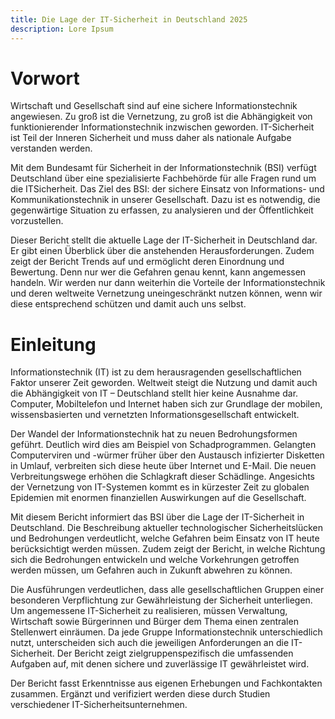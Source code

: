 ```yaml
---
title: Die Lage der IT-Sicherheit in Deutschland 2025
description: Lore Ipsum
---
```


# Vorwort

Wirtschaft und Gesellschaft sind auf eine sichere Informationstechnik angewiesen. Zu groß ist die Vernetzung, zu groß ist die Abhängigkeit von funktionierender
Informationstechnik inzwischen geworden. IT-Sicherheit ist Teil der Inneren Sicherheit und muss daher als nationale Aufgabe verstanden werden.

Mit dem Bundesamt für Sicherheit in der Informationstechnik (BSI) verfügt
Deutschland über eine spezialisierte Fachbehörde für alle Fragen rund um die ITSicherheit. Das Ziel des BSI: der sichere Einsatz von Informations- und Kommunikationstechnik in unserer Gesellschaft. Dazu ist es notwendig, die gegenwärtige
Situation zu erfassen, zu analysieren und der Öffentlichkeit vorzustellen.

Dieser Bericht stellt die aktuelle Lage der IT-Sicherheit in Deutschland dar. Er gibt einen Überblick über die anstehenden Herausforderungen. Zudem zeigt der Bericht
Trends auf und ermöglicht deren Einordnung und Bewertung. Denn nur wer die Gefahren genau kennt, kann angemessen handeln. Wir werden nur dann weiterhin die Vorteile der Informationstechnik und deren weltweite Vernetzung uneingeschränkt nutzen können, wenn wir diese entsprechend schützen und damit auch
uns selbst.

# Einleitung

Informationstechnik (IT) ist zu dem herausragenden gesellschaftlichen Faktor unserer Zeit geworden. Weltweit steigt die Nutzung und damit auch die Abhängigkeit von IT – Deutschland stellt hier keine Ausnahme dar. Computer, Mobiltelefon und Internet haben sich zur Grundlage der mobilen, wissensbasierten und vernetzten Informationsgesellschaft entwickelt.

Der Wandel der Informationstechnik hat zu neuen Bedrohungsformen geführt. Deutlich wird dies am Beispiel von Schadprogrammen. Gelangten Computerviren und -würmer früher über den Austausch infizierter Disketten in Umlauf, verbreiten sich diese heute über Internet und E-Mail. Die neuen Verbreitungswege erhöhen die Schlagkraft dieser Schädlinge. Angesichts der Vernetzung von IT-Systemen kommt es in kürzester Zeit zu globalen Epidemien mit enormen finanziellen Auswirkungen auf die Gesellschaft.

Mit diesem Bericht informiert das BSI über die Lage der IT-Sicherheit in Deutschland. Die Beschreibung aktueller technologischer Sicherheitslücken und Bedrohungen verdeutlicht, welche Gefahren beim Einsatz von IT heute berücksichtigt werden müssen. Zudem zeigt der Bericht, in welche Richtung sich die Bedrohungen entwickeln und welche Vorkehrungen getroffen werden müssen, um Gefahren auch in Zukunft abwehren zu können.

Die Ausführungen verdeutlichen, dass alle gesellschaftlichen Gruppen einer besonderen Verpflichtung zur Gewährleistung der Sicherheit unterliegen. Um angemessene IT-Sicherheit zu realisieren, müssen Verwaltung, Wirtschaft sowie Bürgerinnen und Bürger dem Thema einen zentralen Stellenwert einräumen. Da jede Gruppe Informationstechnik unterschiedlich nutzt, unterscheiden sich auch die jeweiligen Anforderungen an die IT-Sicherheit. Der Bericht zeigt zielgruppenspezifisch die umfassenden Aufgaben auf, mit denen sichere und zuverlässige IT gewährleistet wird.

Der Bericht fasst Erkenntnisse aus eigenen Erhebungen und Fachkontakten zusammen. Ergänzt und verifiziert werden diese durch Studien verschiedener IT-Sicherheitsunternehmen.
